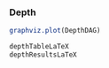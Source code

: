 
###   Depth



```r
graphviz.plot(DepthDAG)
```


<!-- ```{r,echo=TRUE,eval=TRUE,fig.align = "center",cache=TRUE, fig.show = "hold", out.width = "100%"} -->
<!-- CPkable0("robbersBN","WhoMurdered") -->
<!-- ``` -->




```r
depthTableLaTeX
depthResultsLaTeX
```





